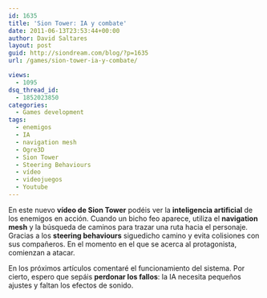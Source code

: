 ```yaml
---
id: 1635
title: 'Sion Tower: IA y combate'
date: 2011-06-13T23:53:44+00:00
author: David Saltares
layout: post
guid: http://siondream.com/blog/?p=1635
url: /games/sion-tower-ia-y-combate/

views:
  - 1095
dsq_thread_id:
  - 1852023850
categories:
  - Games development
tags:
  - enemigos
  - IA
  - navigation mesh
  - Ogre3D
  - Sion Tower
  - Steering Behaviours
  - vídeo
  - videojuegos
  - Youtube
---
```


<YouTube videoId="c8HaWPnIPCg" />

En este nuevo **vídeo de Sion Tower** podéis ver la **inteligencia artificial** de los enemigos en acción. Cuando un bicho feo aparece, utiliza el **navigation mesh** y la búsqueda de caminos para trazar una ruta hacia el personaje. Gracias a los **steering behaviours** siguedicho camino y evita colisiones con sus compañeros. En el momento en el que se acerca al protagonista, comienzan a atacar.

En los próximos artículos comentaré el funcionamiento del sistema. Por cierto, espero que sepáis **perdonar los fallos**: la IA necesita pequeños ajustes y faltan los efectos de sonido.
